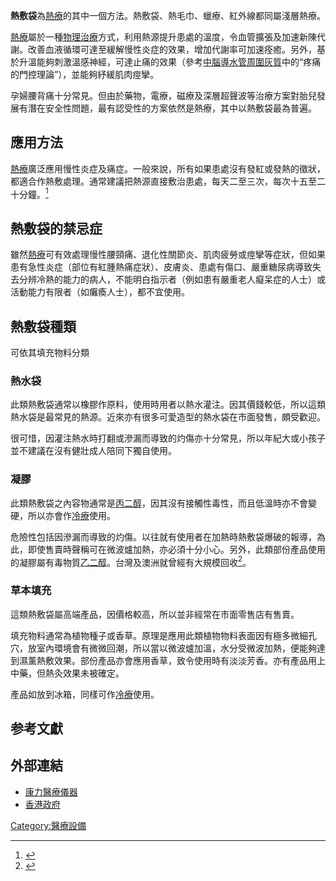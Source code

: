 '''熱敷袋'''為[[熱療|熱療]]的其中一個方法。熱敷袋、熱毛巾、蠟療、紅外線都同屬淺層熱療。

[[熱療|熱療]]屬於一種[[物理治療|物理治療]]方式，利用熱源提升患處的溫度，令血管擴張及加速新陳代謝。改善血液循環可達至緩解慢性炎症的效果，增加代謝率可加速痊癒。另外，基於升溫能夠刺激溫感神經，可達止痛的效果（參考[[中腦導水管周圍灰質|中腦導水管周圍灰質]]中的“疼痛的門控理論”{{lang|en|Gate theory}}），並能夠紓緩肌肉痙攣。

孕婦腰背痛十分常見。但由於藥物，電療，磁療及深層超聲波等治療方案對胎兒發展有潛在安全性問題，最有認受性的方案依然是熱療，其中以熱敷袋最為普遍。

== 應用方法 ==

[[熱療|熱療]]廣泛應用慢性炎症及痛症。一般來說，所有如果患處沒有發紅或發熱的徵狀，都適合作熱敷處理。通常建議把熱源直接敷治患處，每天二至三次，每次十五至二十分鐘。<ref>{{cite web | url = http://www.info.gov.hk/elderly/chinese/healthinfo/selfhelptips/heat_therapy-c.htm | title = 長者保健貼士 熱敷 | accessdate = 2011-11-26 | publisher = 香港政府 | archive-date = 2013-08-28 | archive-url = https://web.archive.org/web/20130828085145/http://www.info.gov.hk/elderly/chinese/healthinfo/selfhelptips/heat_therapy-c.htm | dead-url = no }}</ref>

== 熱敷袋的禁忌症 ==

雖然[[熱療|熱療]]可有效處理慢性腰頸痛、退化性關節炎、肌肉疲勞或痙攣等症狀，但如果患有急性炎症（部位有紅腫熱痛症狀）、皮膚炎、患處有傷口、嚴重糖尿病導致失去分辨冷熱的能力的病人，不能明白指示者（例如患有嚴重老人癡呆症的人士）或活動能力有限者（如癱瘓人士），都不宜使用。 

== 熱敷袋種類 ==
可依其填充物料分類

=== 熱水袋 ===

此類熱敷袋通常以橡膠作原料，使用時用者以熱水灌注。因其價錢較低，所以這類熱水袋是最常見的熱源。近來亦有很多可愛造型的熱水袋在市面發售，頗受歡迎。

很可惜，因灌注熱水時打翻或滲漏而導致的灼傷亦十分常見，所以年紀大或小孩子並不建議在沒有健壯成人陪同下獨自使用。

=== 凝膠 ===

此類熱敷袋之內容物通常是[[丙二醇|丙二醇]]{{lang|en|Propylene glycol}}，因其沒有接觸性毒性，而且低溫時亦不會變硬，所以亦會作[[冷療|冷療]]使用。

危險性包括因滲漏而導致的灼傷。以往就有使用者在加熱時熱敷袋爆破的報導，為此，即使售賣時聲稱可在微波爐加熱，亦必須十分小心。另外，此類部份產品使用的凝膠屬有毒物質[[乙二醇|乙二醇]]。台灣及澳洲就曾經有大規模回收<ref> {{cite web | url = http://adr.doh.gov.tw/adr-med/manage/Data/B01/216-1.pdf | title = Thermoskin®凝膠冷熱敷袋澳洲回收事件 | accessdate = 2011-11-26 | publisher = 台灣行政院衛生署 }}{{dead link|date=2018年3月 |bot=InternetArchiveBot |fix-attempted=yes }}</ref>。

=== 草本填充 ===

這類熱敷袋屬高端產品，因價格較高，所以並非經常在市面零售店有售賣。

填充物料通常為植物種子或香草。原理是應用此類植物物料表面因有極多微細孔穴，放室內環境會有微微回潮，所以當以微波爐加溫，水分受微波加熱，便能夠達到濕薰熱敷效果。部份產品亦會應用香草，致令使用時有淡淡芳香。亦有產品用上中藥，但熱灸效果未被確定。

產品如放到冰箱，同樣可作[[冷療|冷療]]使用。

==参考文獻==
{{Reflist}}

==外部連結==
{{commons}}
* [http://hotpad.holisticphysio.com/ 康力醫療儀器] {{Wayback|url=http://hotpad.holisticphysio.com/ |date=20161104031906 }}
* [http://www.info.gov.hk/elderly/chinese/healthinfo/selfhelptips/heat_therapy-c.htm/ 香港政府] {{Wayback|url=http://www.info.gov.hk/elderly/chinese/healthinfo/selfhelptips/heat_therapy-c.htm/ |date=20130828085145 }}

[[Category:醫療設備|Category:醫療設備]]